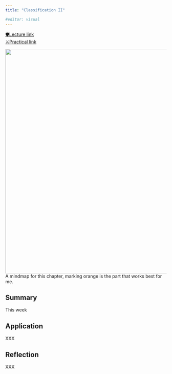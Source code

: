 ```yaml
---
title: "Classification II"

#editor: visual
---
```


[🛡️Lecture link](https://andrewmaclachlan.github.io/CASA0023-lecture-7/#1)<br/> 
[⚔️Practical link](https://andrewmaclachlan.github.io/CASA0023/7_classification_II.html)<br/>


<img src="https://raw.githubusercontent.com/Murphy829/RSETEST/cfad0da659f496bf719127057fe096a910dbfa5b/imgs/mindmaps/7%2BClassification%2BII.svg" width="700"/><br/> A mindmap for this chapter, marking orange is the part that works best for me.

## Summary

This week

## Application

XXX

## Reflection

XXX